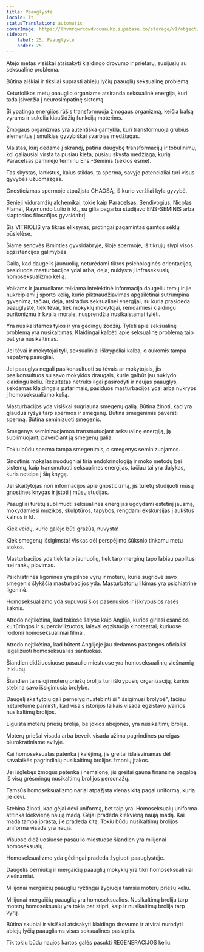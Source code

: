 ```yaml
---
title: Paauglystė
locale: lt
statusTranslation: automatic
coverImage: https://lhvmrqwrcowdvduuaukz.supabase.co/storage/v1/object/public/strapi-uploads/small_cover-educacion-fundamental.webp-2d51a7828a2b1309555be27f7e2a61a0.webp
sidebar:
    label: 25. Paauglystė
    order: 25
---
```

Atėjo metas visiškai atsisakyti klaidingo drovumo ir prietarų, susijusių su seksualine problema.

Būtina aiškiai ir tiksliai suprasti abiejų lyčių paauglių seksualinę problemą.

Keturiolikos metų paauglio organizme atsiranda seksualinė energija, kuri tada įsiveržia į neurosimpatinę sistemą.

Ši ypatinga energijos rūšis transformuoja žmogaus organizmą, keičia balsą vyrams ir sukelia kiaušidžių funkciją moterims.

Žmogaus organizmas yra autentiška gamykla, kuri transformuoja grubius elementus į smulkias gyvybiškai svarbias medžiagas.

Maistas, kurį dedame į skrandį, patiria daugybę transformacijų ir tobulinimų, kol galiausiai virsta ta pusiau kieta, pusiau skysta medžiaga, kurią Paracelsas paminėjo terminu Ens.-Seminis (sėklos esmė).

Tas skystas, lankstus, kalus stiklas, ta sperma, savyje potencialiai turi visus gyvybės užuomazgas.

Gnosticizmas spermoje atpažįsta CHAOSĄ, iš kurio veržliai kyla gyvybė.

Senieji viduramžių alchemikai, tokie kaip Paracelsas, Sendivogius, Nicolas Flamel, Raymundo Lulio ir kt., su gilia pagarba studijavo ENS-SEMINIS arba slaptosios filosofijos gyvsidabrį.

Šis VITRIOLIS yra tikras eliksyras, protingai pagamintas gamtos sėklų pūslelėse.

Šiame senovės išminties gyvsidabryje, šioje spermoje, iš tikrųjų slypi visos egzistencijos galimybės.

Gaila, kad daugelis jaunuolių, neturėdami tikros psichologinės orientacijos, pasiduoda masturbacijos ydai arba, deja, nuklysta į infraseksualų homoseksualizmo kelią.

Vaikams ir jaunuoliams teikiama intelektinė informacija daugeliu temų ir jie nukreipiami į sporto kelią, kurio piktnaudžiavimas apgailėtinai sutrumpina gyvenimą, tačiau, deja, atsiradus seksualinei energijai, su kuria prasideda paauglystė, tiek tėvai, tiek mokyklų mokytojai, remdamiesi klaidingu puritonizmu ir kvaila morale, nusprendžia nusikalstamai tylėti.

Yra nusikalstamos tylos ir yra gėdingų žodžių. Tylėti apie seksualinę problemą yra nusikaltimas. Klaidingai kalbėti apie seksualinę problemą taip pat yra nusikaltimas.

Jei tėvai ir mokytojai tyli, seksualiniai iškrypėliai kalba, o aukomis tampa nepatyrę paaugliai.

Jei paauglys negali pasikonsultuoti su tėvais ar mokytojais, jis pasikonsultuos su savo mokyklos draugais, kurie galbūt jau nuklydo klaidingu keliu. Rezultatas netruks ilgai pasirodyti ir naujas paauglys, sekdamas klaidingais patarimais, pasiduos masturbacijos ydai arba nukryps į homoseksualizmo kelią.

Masturbacijos yda visiškai sugriauna smegenų galią. Būtina žinoti, kad yra glaudus ryšys tarp spermos ir smegenų. Būtina smegenimis paversti spermą. Būtina seminizuoti smegenis.

Smegenys seminizuojamos transmutuojant seksualinę energiją, ją sublimuojant, paverčiant ją smegenų galia.

Tokiu būdu sperma tampa smegenimis, o smegenys seminizuojamos.

Gnostinis mokslas nuodugniai tiria endokrinologiją ir moko metodų bei sistemų, kaip transmutuoti seksualines energijas, tačiau tai yra dalykas, kuris netelpa į šią knygą.

Jei skaitytojas nori informacijos apie gnosticizmą, jis turėtų studijuoti mūsų gnostines knygas ir įstoti į mūsų studijas.

Paaugliai turėtų sublimuoti seksualines energijas ugdydami estetinį jausmą, mokydamiesi muzikos, skulptūros, tapybos, rengdami ekskursijas į aukštus kalnus ir kt.

Kiek veidų, kurie galėjo būti gražūs, nuvysta!

Kiek smegenų išsigimsta! Viskas dėl perspėjimo šūksnio tinkamu metu stokos.

Masturbacijos yda tiek tarp jaunuolių, tiek tarp merginų tapo labiau paplitusi nei rankų plovimas.

Psichiatrinės ligoninės yra pilnos vyrų ir moterų, kurie sugriovė savo smegenis šlykščia masturbacijos yda. Masturbatorių likimas yra psichiatrinė ligoninė.

Homoseksualizmo yda supuvusi šios pasenusios ir iškrypusios rasės šaknis.

Atrodo neįtikėtina, kad tokiose šalyse kaip Anglija, kurios giriasi esančios kultūringos ir supercivilizuotos, laisvai egzistuoja kinoteatrai, kuriuose rodomi homoseksualiniai filmai.

Atrodo neįtikėtina, kad būtent Anglijoje jau dedamos pastangos oficialiai legalizuoti homoseksualias santuokas.

Šiandien didžiuosiuose pasaulio miestuose yra homoseksualinių viešnamių ir klubų.

Šiandien tamsioji moterų priešų brolija turi iškrypusių organizacijų, kurios stebina savo išsigimusia brolybe.

Daugelį skaitytojų gali pernelyg nustebinti ši "išsigimusi brolybė", tačiau neturėtume pamiršti, kad visais istorijos laikais visada egzistavo įvairios nusikaltimų brolijos.

Liguista moterų priešų brolija, be jokios abejonės, yra nusikaltimų brolija.

Moterų priešai visada arba beveik visada užima pagrindines pareigas biurokratiniame avilyje.

Kai homoseksualas patenka į kalėjimą, jis greitai išlaisvinamas dėl savalaikės pagrindinių nusikaltimų brolijos žmonių įtakos.

Jei išglebęs žmogus patenka į nemalonę, jis greitai gauna finansinę pagalbą iš visų grėsmingų nusikaltimų brolijos personažų.

Tamsūs homoseksualizmo nariai atpažįsta vienas kitą pagal uniformą, kurią jie dėvi.

Stebina žinoti, kad gėjai dėvi uniformą, bet taip yra. Homoseksualų uniforma atitinka kiekvieną naują madą. Gėjai pradeda kiekvieną naują madą. Kai mada tampa įprasta, jie pradeda kitą. Tokiu būdu nusikaltimų brolijos uniforma visada yra nauja.

Visuose didžiuosiuose pasaulio miestuose šiandien yra milijonai homoseksualų.

Homoseksualizmo yda gėdingai pradeda žygiuoti paauglystėje.

Daugelis berniukų ir mergaičių paauglių mokyklų yra tikri homoseksualiniai viešnamiai.

Milijonai mergaičių paauglių ryžtingai žygiuoja tamsiu moterų priešų keliu.

Milijonai mergaičių paauglių yra homoseksualios. Nusikaltimų brolija tarp moterų homoseksualų yra tokia pat stipri, kaip ir nusikaltimų brolija tarp vyrų.

Būtina skubiai ir visiškai atsisakyti klaidingo drovumo ir atvirai nurodyti abiejų lyčių paaugliams visas seksualines paslaptis.

Tik tokiu būdu naujos kartos galės pasukti REGENERACIJOS keliu.

